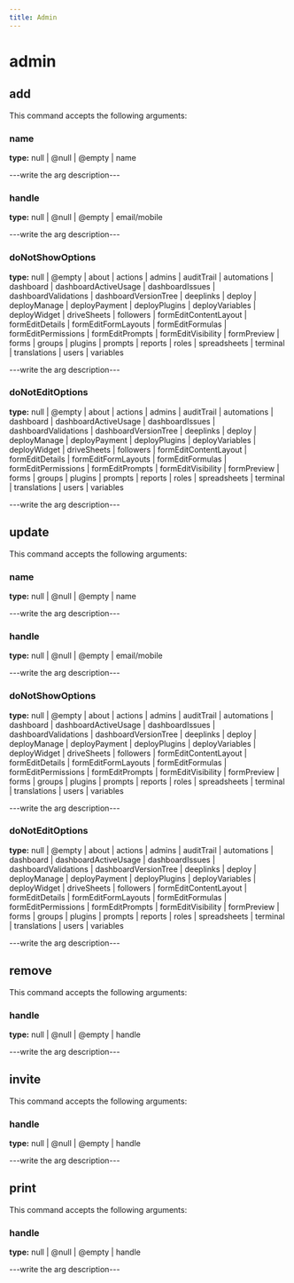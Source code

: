 ```yaml
---
title: Admin
---
```


# admin

## add

This command accepts the following arguments:

### name
**type:** null | @null | @empty | name

---write the arg description---

### handle
**type:** null | @null | @empty | email/mobile

---write the arg description---

### doNotShowOptions
**type:** null | @empty | about | actions | admins | auditTrail | automations | dashboard | dashboardActiveUsage | dashboardIssues | dashboardValidations | dashboardVersionTree | deeplinks | deploy | deployManage | deployPayment | deployPlugins | deployVariables | deployWidget | driveSheets | followers | formEditContentLayout | formEditDetails | formEditFormLayouts | formEditFormulas | formEditPermissions | formEditPrompts | formEditVisibility | formPreview | forms | groups | plugins | prompts | reports | roles | spreadsheets | terminal | translations | users | variables

---write the arg description---

### doNotEditOptions
**type:** null | @empty | about | actions | admins | auditTrail | automations | dashboard | dashboardActiveUsage | dashboardIssues | dashboardValidations | dashboardVersionTree | deeplinks | deploy | deployManage | deployPayment | deployPlugins | deployVariables | deployWidget | driveSheets | followers | formEditContentLayout | formEditDetails | formEditFormLayouts | formEditFormulas | formEditPermissions | formEditPrompts | formEditVisibility | formPreview | forms | groups | plugins | prompts | reports | roles | spreadsheets | terminal | translations | users | variables

---write the arg description---


## update

This command accepts the following arguments:

### name
**type:** null | @null | @empty | name

---write the arg description---

### handle
**type:** null | @null | @empty | email/mobile

---write the arg description---

### doNotShowOptions
**type:** null | @empty | about | actions | admins | auditTrail | automations | dashboard | dashboardActiveUsage | dashboardIssues | dashboardValidations | dashboardVersionTree | deeplinks | deploy | deployManage | deployPayment | deployPlugins | deployVariables | deployWidget | driveSheets | followers | formEditContentLayout | formEditDetails | formEditFormLayouts | formEditFormulas | formEditPermissions | formEditPrompts | formEditVisibility | formPreview | forms | groups | plugins | prompts | reports | roles | spreadsheets | terminal | translations | users | variables

---write the arg description---

### doNotEditOptions
**type:** null | @empty | about | actions | admins | auditTrail | automations | dashboard | dashboardActiveUsage | dashboardIssues | dashboardValidations | dashboardVersionTree | deeplinks | deploy | deployManage | deployPayment | deployPlugins | deployVariables | deployWidget | driveSheets | followers | formEditContentLayout | formEditDetails | formEditFormLayouts | formEditFormulas | formEditPermissions | formEditPrompts | formEditVisibility | formPreview | forms | groups | plugins | prompts | reports | roles | spreadsheets | terminal | translations | users | variables

---write the arg description---


## remove

This command accepts the following arguments:

### handle
**type:** null | @null | @empty | handle

---write the arg description---


## invite

This command accepts the following arguments:

### handle
**type:** null | @null | @empty | handle

---write the arg description---


## print

This command accepts the following arguments:

### handle
**type:** null | @null | @empty | handle

---write the arg description---



